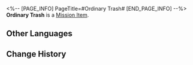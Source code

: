 <%-- [PAGE_INFO]
PageTitle=#Ordinary Trash#
[END_PAGE_INFO] --%>
{{Item Infobox
|id          = 140386
|image       = Item Ordinary Trash.png
|type        = Mission Item
|invCategory = Missions
|rarity      = 3
|effect      = 
|description = A trash bag filled with celestial jade tiles. Celestial jade tiles possess differing levels of rarity, and the sorting can be seen from the colors of the trash bags.
}}
{{Description|''"Enjoy responsibly, spend wisely."''}}
'''Ordinary Trash''' is a [[Mission Item]].

==Other Languages==
{{Other Languages
|en   = Ordinary Trash
|zhs  = 普普通通的垃圾
|zht  = 普普通通的垃圾
|ja   = 普通のゴミ
|ko   = 평범한 쓰레기
|es   = Basura corriente
|fr   = Poubelle ordinaire
|ru   = Обычный мусор
|th   = ขยะทั่วๆ ไป
|vi   = Rác Bình Thường
|de   = Gewöhnlicher Müll
|id   = Sampah Biasa
|pt   = Lixo Normal
}}

==Change History==
{{Change History|1.5}}